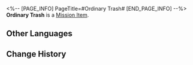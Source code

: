 <%-- [PAGE_INFO]
PageTitle=#Ordinary Trash#
[END_PAGE_INFO] --%>
{{Item Infobox
|id          = 140386
|image       = Item Ordinary Trash.png
|type        = Mission Item
|invCategory = Missions
|rarity      = 3
|effect      = 
|description = A trash bag filled with celestial jade tiles. Celestial jade tiles possess differing levels of rarity, and the sorting can be seen from the colors of the trash bags.
}}
{{Description|''"Enjoy responsibly, spend wisely."''}}
'''Ordinary Trash''' is a [[Mission Item]].

==Other Languages==
{{Other Languages
|en   = Ordinary Trash
|zhs  = 普普通通的垃圾
|zht  = 普普通通的垃圾
|ja   = 普通のゴミ
|ko   = 평범한 쓰레기
|es   = Basura corriente
|fr   = Poubelle ordinaire
|ru   = Обычный мусор
|th   = ขยะทั่วๆ ไป
|vi   = Rác Bình Thường
|de   = Gewöhnlicher Müll
|id   = Sampah Biasa
|pt   = Lixo Normal
}}

==Change History==
{{Change History|1.5}}